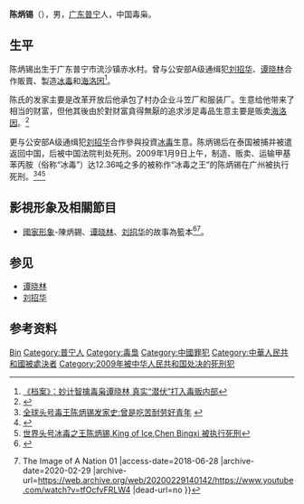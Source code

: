 {{expand|time=2014-12-30T10:12:36+00:00}}
'''陈炳锡'''（{{bd|1956年||2009年|}}），男，[[广东|广东]][[普宁|普宁]]人，中国毒枭。

== 生平 ==
陈炳锡出生于广东普宁市流沙镇赤水村。曾与公安部A级通缉犯[[刘招华|刘招华]]、[[谭晓林_(1962年)|谭晓林]]合作販賣、製造[[冰毒|冰毒]]和[[海洛因|海洛因]]<ref>[https://www.youtube.com/watch?v=w1jwsR23rLY20160726 《档案》：妙计智擒毒枭谭晓林 真实“潜伏”打入毒贩内部]</ref>。

陈氏的发家主要是改革开放后他承包了村办企业斗笠厂和服装厂。生意给他带来了相当的财富，但他其後由於對财富貪得無厭的追求涉足毒品生意主要是贩卖[[海洛因|海洛因]]。<ref>{{Cite web |url=http://news.sina.com.cn/c/2005-03-30/01366232567.shtml |title=透视广东大毒枭陈炳锡的人生轨迹(附图) |access-date=2014-12-30 |archive-date=2018-05-22 |archive-url=https://web.archive.org/web/20180522181511/http://news.sina.com.cn/c/2005-03-30/01366232567.shtml |dead-url=no }}</ref>

更与公安部A级通缉犯[[刘招华|刘招华]]合作參與投資[[冰毒|冰毒]]生意。陈炳锡后在泰国被捕并被遣返回中国，后被中国法院判处死刑。2009年1月9日上午，制造、贩卖、运输甲基苯丙胺（俗称“冰毒”）达12.36吨之多的被称作“冰毒之王”的陈炳锡在广州被执行死刑。<ref>[http://news.xinhuanet.com/legal/2005-03/24/content_2735977.htm 全球头号毒王陈炳锡发家史:曾是吃苦耐劳好青年] {{webarchive|url=https://web.archive.org/web/20141230171142/http://news.xinhuanet.com/legal/2005-03/24/content_2735977.htm |date=2014-12-30 }}</ref><ref>{{Cite web |url=http://news.singtao.ca/vancouver/2009-01-10/china1231584231d1538867.html |title=告誡子女「掙錢莫強求 千萬別亂來」 冰毒大王陳炳錫被處死 |access-date=2014-12-30 |archive-url=https://web.archive.org/web/20141230085929/http://news.singtao.ca/vancouver/2009-01-10/china1231584231d1538867.html |archive-date=2014-12-30 |dead-url=yes }}</ref><ref>[https://www.youtube.com/watch?v=AVrkpv13kP0 世界头号冰毒之王陈炳锡,King of Ice,Chen Bingxi 被执行死刑]</ref>

== 影視形象及相關節目 ==
* [[國家形象|國家形象]]-陳炳錫、[[谭晓林_(1962年)|谭晓林]]、[[刘招华|刘招华]]的故事為籃本<ref>{{Cite web |url=https://movie.douban.com/subject/3098659/ |title=国家形象 (2007) |accessdate=2018-06-28 |archive-date=2018-05-20 |archive-url=https://web.archive.org/web/20180520124226/https://movie.douban.com/subject/3098659/ |dead-url=no }}</ref><ref>{{Cite web |url=https://www.youtube.com/watch?v=tfOcfvFRLW4 |title=国家形象 01 {{!}} The Image of A Nation 01 |access-date=2018-06-28 |archive-date=2020-02-29 |archive-url=https://web.archive.org/web/20200229140142/https://www.youtube.com/watch?v=tfOcfvFRLW4 |dead-url=no }}</ref>。

== 参见 ==
* [[谭晓林_(1962年)|谭晓林]]
* [[刘招华|刘招华]]

== 参考资料 ==
{{reflist}}

{{Authority control}}
{{DEFAULTSORT:Chen陈}}
[[Category:陳姓|Bin]]
[[Category:普宁人|Category:普宁人]]
[[Category:毒梟|Category:毒梟]]
[[Category:中國罪犯|Category:中國罪犯]]
[[Category:中華人民共和國被處決者|Category:中華人民共和國被處決者]]
[[Category:2009年被中华人民共和国处决的死刑犯|Category:2009年被中华人民共和国处决的死刑犯]]